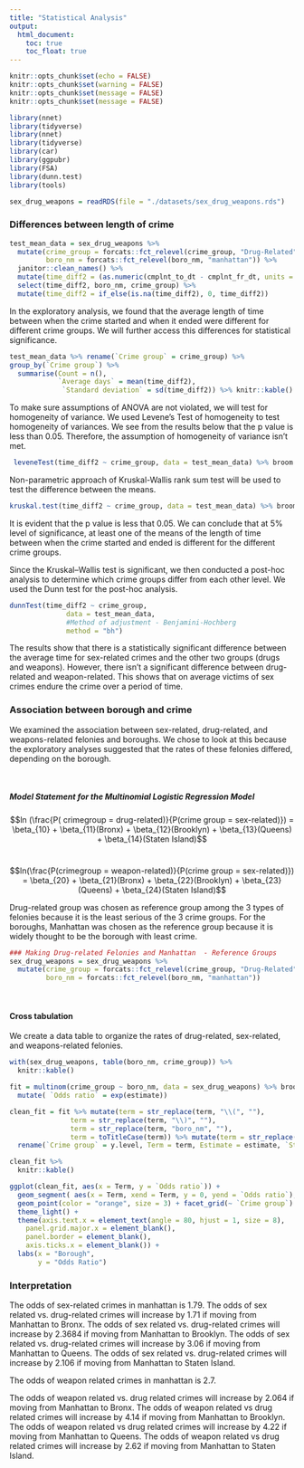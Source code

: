 ```yaml
---
title: "Statistical Analysis"
output:
  html_document:
    toc: true
    toc_float: true
---
```


<style>
.list-group-item.active, .list-group-item.active:focus, .list-group-item.active:hover {
    background-color: #337ab7;
}

.navbar-default .navbar-collapse, .navbar-default .navbar-form {
background-color: #337ab7;
}

.navbar-default {
background-color: #337ab7;
}

.navbar-default .navbar-nav>li>a {
color: white;
font-weight: bold;
}

.navbar-default .navbar-brand {
color: white;
font-weight: bold;
}

</style>

```r
knitr::opts_chunk$set(echo = FALSE)
knitr::opts_chunk$set(warning = FALSE)
knitr::opts_chunk$set(message = FALSE)
knitr::opts_chunk$set(message = FALSE)
```

```r
library(nnet)
library(tidyverse)
library(nnet)
library(tidyverse)
library(car)
library(ggpubr)
library(FSA)
library(dunn.test)
library(tools)
```


```r
sex_drug_weapons = readRDS(file = "./datasets/sex_drug_weapons.rds")
```

### Differences between length of crime

```r
test_mean_data = sex_drug_weapons %>%
  mutate(crime_group = forcats::fct_relevel(crime_group, "Drug-Related"),
         boro_nm = forcats::fct_relevel(boro_nm, "manhattan")) %>% 
  janitor::clean_names() %>% 
  mutate(time_diff2 = (as.numeric(cmplnt_to_dt - cmplnt_fr_dt, units = "days", na.rm = TRUE))) %>% 
  select(time_diff2, boro_nm, crime_group) %>% 
  mutate(time_diff2 = if_else(is.na(time_diff2), 0, time_diff2))
```

In the exploratory analysis, we found that the average length of time between when the crime started and when it ended were different for different crime groups. We will further access this differences for statistical significance. 

```r
test_mean_data %>% rename(`Crime group` = crime_group) %>% 
group_by(`Crime group`) %>%
  summarise(Count = n(), 
            `Average days` = mean(time_diff2),
             `Standard deviation` = sd(time_diff2)) %>% knitr::kable()
```

To make sure assumptions of ANOVA are not violated, we will test for homogeneity of variance. We used Levene's Test of homogeneity to test homogeneity of variances. We see from the results below that the p value is less than 0.05. Therefore, the assumption of homogeneity of variance isn't met. 

```r
 leveneTest(time_diff2 ~ crime_group, data = test_mean_data) %>% broom::tidy() %>% knitr::kable()

```

Non-parametric approach of Kruskal-Wallis rank sum test will be used to test the difference between the means. 

```r
kruskal.test(time_diff2 ~ crime_group, data = test_mean_data) %>% broom::tidy() %>% knitr::kable()
```

It is evident that the p value is less that 0.05. We can conclude that at 5% level of significance, at least one of the means of the length of time between when the crime started and ended is different for the different crime groups. 

Since the Kruskal–Wallis test is significant, we then conducted a post-hoc analysis to determine which crime groups differ from each other level. We used the Dunn test for the post-hoc analysis. 

```r
dunnTest(time_diff2 ~ crime_group,
              data = test_mean_data,
              #Method of adjustment - Benjamini-Hochberg               
              method = "bh")  
```

The results show that there is a statistically significant difference between the average time for sex-related crimes and the other two groups (drugs and weapons). However, there isn't a significant difference between drug-related and weapon-related. This shows that on average victims of sex crimes endure the crime over a period of time. 

### Association between borough and crime
 
We examined the association between sex-related, drug-related, and weapons-related felonies and boroughs. We chose to look at this because the exploratory analyses suggested that the rates of these felonies differed, depending on the borough.

<br>

##### Model Statement for the Multinomial Logistic Regression Model <br>

$$ln (\frac{P( crimegroup = drug-related)}{P(crime group = sex-related)}) = \beta_{10} + \beta_{11}(Bronx) + \beta_{12}(Brooklyn) + \beta_{13}(Queens) + \beta_{14}(Staten Island)$$
<br>

$$ln(\frac{P(crimegroup = weapon-related)}{P(crime group = sex-related)}) = \beta_{20} + \beta_{21}(Bronx) + \beta_{22}(Brooklyn) + \beta_{23}(Queens) + \beta_{24}(Staten Island)$$


Drug-related group was chosen as reference group among the 3 types of felonies because it is the least serious of the 3 crime groups. For the boroughs, Manhattan was chosen as the reference group because it is widely thought to be the borough with least crime.

```r
### Making Drug-related Felonies and Manhattan  - Reference Groups
sex_drug_weapons = sex_drug_weapons %>%
  mutate(crime_group = forcats::fct_relevel(crime_group, "Drug-Related"),
         boro_nm = forcats::fct_relevel(boro_nm, "manhattan"))

```

<br>

#### Cross tabulation

We create a data table to organize the rates of drug-related, sex-related, and weapons-related felonies.
```r
with(sex_drug_weapons, table(boro_nm, crime_group)) %>%
  knitr::kable()
```

```r
fit = multinom(crime_group ~ boro_nm, data = sex_drug_weapons) %>% broom::tidy() %>% 
  mutate( `Odds ratio` = exp(estimate))
```

```r
clean_fit = fit %>% mutate(term = str_replace(term, "\\(", ""),
               term = str_replace(term, "\\)", ""),
               term = str_replace(term, "boro_nm", ""),
               term = toTitleCase(term)) %>% mutate(term = str_replace(term, "_", " ")) %>% 
  rename(`Crime group` = y.level, Term = term, Estimate = estimate, `Standard error` = std.error, `P value` = p.value) 

clean_fit %>% 
  knitr::kable() 
```

```r

ggplot(clean_fit, aes(x = Term, y = `Odds ratio`)) +
  geom_segment( aes(x = Term, xend = Term, y = 0, yend = `Odds ratio`), color = "grey") +
  geom_point(color = "orange", size = 3) + facet_grid(~ `Crime group`) +
  theme_light() +
  theme(axis.text.x = element_text(angle = 80, hjust = 1, size = 8),
    panel.grid.major.x = element_blank(),
    panel.border = element_blank(),
    axis.ticks.x = element_blank()) +
  labs(x = "Borough",
       y = "Odds Ratio")

```

### Interpretation

The odds of sex-related crimes in manhattan is 1.79. 
The odds  of sex related vs. drug-related crimes will increase by 1.71 if moving from Manhattan to Bronx. 
The odds of sex related vs. drug-related crimes will increase by 2.3684 if moving from Manhattan to Brooklyn.
The odds of sex related vs. drug-related crimes will increase by 3.06 if moving from Manhattan to Queens.
The odds of sex related vs. drug-related crimes will increase by 2.106 if moving from Manhattan to Staten Island. 

The odds of weapon related crimes in manhattan is 2.7. 

The odds of weapon related vs. drug related crimes will increase by 2.064 if moving from Manhattan to Bronx.
The odds of weapon related vs drug related crimes will increase by 4.14 if moving from Manhattan to Brooklyn. 
The odds of weapon related vs drug related crimes will increase by 4.22 if moving from Manhattan to Queens. 
The odds of weapon related vs drug related crimes will increase by 2.62 if moving from Manhattan to Staten Island. 

